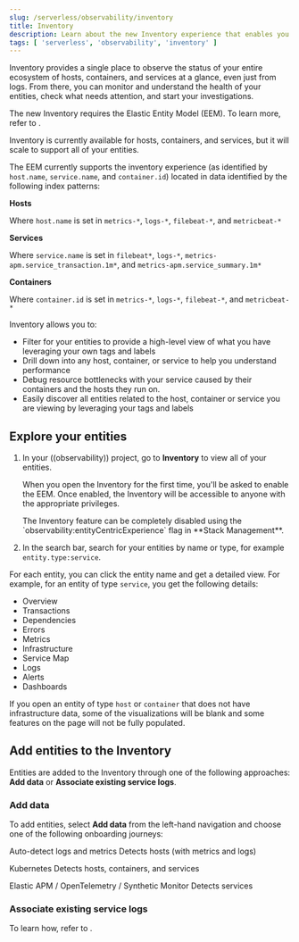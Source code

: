 ```yaml
---
slug: /serverless/observability/inventory
title: Inventory
description: Learn about the new Inventory experience that enables you to monitor all your entities from one single place.
tags: [ 'serverless', 'observability', 'inventory' ]
---
```



<p><DocBadge template="technical preview" /></p>

Inventory provides a single place to observe the status of your entire ecosystem of hosts, containers, and services at a glance, even just from logs. From there, you can monitor and understand the health of your entities, check what needs attention, and start your investigations.

<DocCallOut title="Note">
   The new Inventory requires the Elastic Entity Model (EEM). To learn more, refer to <DocLink slug="/serverless/observability/elastic-entity-model" />.
</DocCallOut>

<DocImage url="./images/inventory-catalog.png" alt="Inventory catalog"/>

Inventory is currently available for hosts, containers, and services, but it will scale to support all of your entities.

The EEM currently supports the inventory experience (as identified by `host.name`, `service.name`, and `container.id`) located in data identified by the following index patterns:

**Hosts**

Where `host.name` is set in `metrics-*`, `logs-*`, `filebeat-*`, and `metricbeat-*`

**Services**

Where `service.name` is set in `filebeat*`, `logs-*`, `metrics-apm.service_transaction.1m*`, and `metrics-apm.service_summary.1m*`

**Containers**

Where `container.id` is set in `metrics-*`, `logs-*`, `filebeat-*`, and `metricbeat-*`

Inventory allows you to:

- Filter for your entities to provide a high-level view of what you have leveraging your own tags and labels
- Drill down into any host, container, or service to help you understand performance
- Debug resource bottlenecks with your service caused by their containers and the hosts they run on.
- Easily discover all entities related to the host, container or service you are viewing by leveraging your tags and labels

## Explore your entities

1. In your ((observability)) project, go to **Inventory** to view all of your entities.

    When you open the Inventory for the first time, you'll be asked to enable the EEM. Once enabled, the Inventory will be accessible to anyone with the appropriate privileges.

    <DocCallOut title="Note">
    The Inventory feature can be completely disabled using the `observability:entityCentricExperience` flag in **Stack Management**.
    </DocCallOut>


1. In the search bar, search for your entities by name or type, for example `entity.type:service`.

For each entity, you can click the entity name and get a detailed view. For example, for an entity of type `service`, you get the following details:

- Overview
- Transactions
- Dependencies
- Errors
- Metrics
- Infrastructure
- Service Map
- Logs
- Alerts
- Dashboards

<DocImage url="./images/entity-detailed-view.png" alt="Entity detailed view"/>

If you open an entity of type `host` or `container` that does not have infrastructure data, some of the visualizations will be blank and some features on the page will not be fully populated.

## Add entities to the Inventory

Entities are added to the Inventory through one of the following approaches: **Add data** or **Associate existing service logs**.

### Add data
To add entities, select **Add data** from the left-hand navigation and choose one of the following onboarding journeys:

<DocDefList>
<DocDefTerm>Auto-detect logs and metrics</DocDefTerm>
<DocDefDescription>
 Detects hosts (with metrics and logs)
</DocDefDescription>


<DocDefTerm>Kubernetes</DocDefTerm>
<DocDefDescription>
 Detects hosts, containers, and services
</DocDefDescription>

<DocDefTerm>Elastic APM / OpenTelemetry / Synthetic Monitor</DocDefTerm>
<DocDefDescription>
 Detects services
</DocDefDescription>
</DocDefList>

### Associate existing service logs

To learn how, refer to <DocLink slug="/serverless/observability/add-logs-service-name" />.
